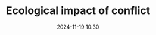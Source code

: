 ---
published: true
title: Ecological impact of conflict
type: Session
date: 2024-11-19 10:30
room: E008
people:
  moderators:
  - Susana Romão
  speakers:
  - bill-greer
  - cornelia-scholz
  - Wim Zwijnenburg
---